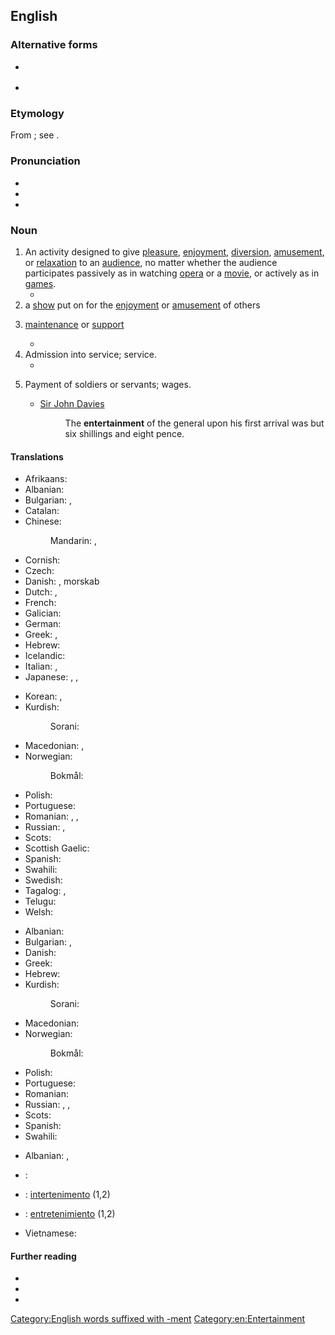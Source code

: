 ==English==
{{wikipedia}}

===Alternative forms===
* {{l|en|entretainment}} {{qualifier|chiefly archaic}}
* {{l|en|intertainment}} {{qualifier|archaic}}

===Etymology===
From {{etyl|fro|en}} {{m|fro|entretenement}}; see {{m|en|entertain}}.

===Pronunciation===
* {{IPA|/ɛn.tɝˈteɪn.mənt/|lang=en}}
* {{audio|en-us-entertainment.ogg|Audio (US)|lang=en}}
* {{audio|en-us-entertainment1.ogg|Audio (US)|lang=en}}

===Noun===
{{en-noun|~}}

# An activity designed to give [[pleasure]], [[enjoyment]], [[diversion]], [[amusement]], or [[relaxation]] to an [[audience]], no matter whether the audience participates passively as in watching [[opera]] or a [[movie]], or actively as in [[game]]s.
#* {{quote-book|passage=The delinquents are generally the adventurous type, who have little use for reading and other non-active '''entertainment'''.|title=[[S:Roth v. United States/Dissent Douglas|Roth v. United States]]|author=William O. Douglas|year=1957}}
# a [[show]] put on for the [[enjoyment]] or [[amusement]] of others
# {{lb|en|obsolete}} [[maintenance]] or [[support]]
#* {{quote-book|passage="This," said the matronly presence, ushering me into a low room on the right, "is where the Travellers sit by the fire, and cook what bits of suppers they buy with their fourpences."<br>"O! Then they have no '''Entertainment'''?" said I. For the inscription over the outer door was still running in my head, and I was mentally repeating, in a kind of tune, "Lodging, '''entertainment''', and fourpence each."|title=[[S:The Seven Poor Travellers|The Seven Poor Travellers]]|author=Charles Dickens|year=1854?<!--The year is estimated based on its appearance on Google books search.-->}}
# Admission into service; service.
#* {{quote-book|passage=He must think us some band of strangers i' the adversary's '''entertainment'''.|author=William Shakespeare|title=[[S:All's Well That Ends Well|All's Well That Ends Well]]|year=1601-1608}}
# {{lb|en|obsolete}} Payment of soldiers or servants; wages.
#* [[w:Sir John Davies|Sir John Davies]]
#*: The '''entertainment''' of the general upon his first arrival was but six shillings and eight pence.

====Translations====
{{trans-top|activity designed to give pleasure or relaxation}}
* Afrikaans: {{t|af|vermaak}}
* Albanian: {{t+|sq|argëtim|m}}
* Bulgarian: {{t+|bg|забавле́ние|n|sc=Cyrl}}, {{t+|bg|развлече́ние|n|sc=Cyrl}}
* Catalan: {{t+|ca|entreteniment|m}}
* Chinese:
*: Mandarin: {{t+|cmn|娛樂|sc=Hani}}, {{t+|cmn|娱乐|tr=yúlè|sc=Hani}}
* Cornish: {{t|kw|didhanedh|m}}
* Czech: {{t+|cs|zábava|f}}
* Danish: {{t|da|underholdning|c}}, morskab {{g|c}}
* Dutch: {{t+|nl|vermaak|n}}, {{t+|nl|amusement|n}}
* French: {{t+|fr|divertissement|m}}
* Galician: {{t+|gl|entretemento|m}}
* German: {{t+|de|Unterhaltung|f}}
* Greek: {{t+|el|διασκέδαση|f}}, {{t+|el|ψυχαγωγία|f}}
* Hebrew: {{t|he|בִּדּוּר|sc=Hebr}}
* Icelandic: {{t+|is|skemmtun}}
* Italian: {{t+|it|divertimento|m}}, {{t+|it|intrattenimento}}
* Japanese: {{t+|ja|娯楽|tr=ごらく, goraku|sc=Jpan}}, {{t|ja|エンタメ|tr=entam|sc=Jpan}}, {{t|ja|エンターテインメント|tr=entāteinmento|sc=Jpan}}
{{trans-mid}}
* Korean: {{t+|ko|오락|sc=Kore}}, {{t|ko|엔터테인먼트|sc=Kore}}
* Kurdish:
*: Sorani: {{t|ku|رابواردن|tr=rrabwardin|sc=ku-Arab}}
* Macedonian: {{t|mk|за́бава|f}}, {{t|mk|разо́нода|f}}
* Norwegian:
*: Bokmål: {{t|nb|underholdning|m|f}}
* Polish: {{t+|pl|rozrywka|f}}
* Portuguese: {{t+|pt|entretenimento|m}}
* Romanian: {{t+|ro|divertisment|n}}, {{t+|ro|distracție|f}}, {{t+|ro|petrecere|f}}
* Russian: {{t+|ru|развлече́ние|n}}, {{t+|ru|заба́ва|f}}
* Scots: {{t|sco|enterteenment}}
* Scottish Gaelic: {{t|gd|dibhearsan|m}}
* Spanish: {{t+|es|entretenimiento|m}}
* Swahili: {{t+|sw|burudani}}
* Swedish: {{t+|sv|underhållning|c}}
* Tagalog: {{t|tl|pag-aaliw}}, {{t|tl|aliwan}}
* Telugu: {{t+|te|వినోదం}}
* Welsh: {{t+|cy|adloniant|m}}
{{trans-bottom}}

{{trans-top|show for enjoyment}}
* Albanian: {{t+|sq|argëtim|m}}
* Bulgarian: {{t+|bg|заба́ва|f|sc=Cyrl}}, {{t+|bg|представле́ние|n|sc=Cyrl}}
* Danish: {{t|da|underholdning|c}}
* Greek: {{t+|el|θέαμα|n}}
* Hebrew: {{t+|he|מופע|tr=mofa|sc=Hebr}}
* Kurdish:
*: Sorani: {{t+|ku|ئاهه‌نگ|tr=áheng|sc=ku-Arab}}
* Macedonian: {{t|mk|пре́тстава|f}}
* Norwegian:
*: Bokmål: {{t|nb|underholdning|m|f}}
{{trans-mid}}
* Polish: {{t+|pl|widowisko|n}}
* Portuguese: {{t+|pt|entretenimento|m}}
* Romanian: {{t+|ro|spectacol|n}}
* Russian: {{t+|ru|развлече́ние|n}}, {{t+|ru|представле́ние|n}}, {{t|ru|интерте́ймент|m|tr=intertɛ́jment}} {{qualifier|colloquial}}
* Scots: {{t|sco|enterteenment}}
* Spanish: {{t+|es|espectáculo|m}}
* Swahili: {{t+|sw|burudani}}
{{trans-bottom}}

{{checktrans-top}}
* Albanian: {{t-check|sq|argëtim}}, {{t-check|sq|dëfrim}}
* {{ttbc|ar}}: {{l|ar|لهو}}
* {{ttbc|ia}}: [[intertenimento]] (1,2)
{{trans-mid}}
* {{ttbc|es}}: [[entretenimiento]] {{g|m}} (1,2)
* Vietnamese: {{t-check|vi|giải trí}}
{{trans-bottom}}

====Further reading====
* {{R:Webster 1913}}
* {{R:Century 1911}}
* {{R:OneLook}}

[[Category:English words suffixed with -ment]]
[[Category:en:Entertainment]]